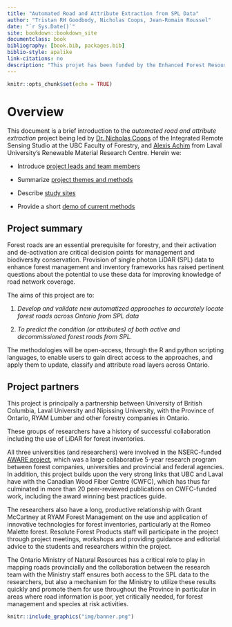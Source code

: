 ```yaml
--- 
title: "Automated Road and Attribute Extraction from SPL Data"
author: "Tristan RH Goodbody, Nicholas Coops, Jean-Romain Roussel"
date: "`r Sys.Date()`"
site: bookdown::bookdown_site
documentclass: book
bibliography: [book.bib, packages.bib]
biblio-style: apalike
link-citations: no
description: "This projet has been funded by the Enhanced Forest Resource Inventory Knowledge Transfer & Tool Development Program through the FOrestry Futures Trust of Ontario."
---
```


```r
knitr::opts_chunk$set(echo = TRUE)
```

# Overview {-#overview}

This document is a brief introduction to the _automated road and attribute extraction_ project being led by [Dr. Nicholas Coops](#ncc) of the Integrated Remote Sensing Studio at the UBC Faculty of Forestry, and [Alexis Achim](#aa) from Laval University's Renewable Material Research Centre. Herein we:

* Introduce [project leads and team members](#people)

* Summarize [project themes and methods](#projoverview)

* Describe [study sites](#sites)

* Provide a short [demo of current methods](#demo)

## Project summary {-#summary}

Forest roads are an essential prerequisite for forestry, and their activation and de-activation are critical decision points for management and biodiversity conservation. Provision of single photon LiDAR (SPL) data to enhance forest management and inventory frameworks has raised pertinent questions about the potential to use these data for improving knowledge of road network coverage.

The aims of this project are to:

1. _Develop and validate new automatized approaches to accurately locate forest roads across Ontario from SPL data_

2. _To predict the condition (or attributes) of both active and decommissioned forest roads from SPL._ 

The methodologies will be open-access, through the R and python scripting languages, to enable users to gain direct access to the approaches, and apply them to update, classify and attribute road layers across Ontario.

## Project partners {-#partners}

This project is principally a partnership between University of British Columbia, Laval University and Nipissing University, with the Province of Ontario, RYAM Lumber and other forestry companies in Ontario. 

These groups of researchers have a history of successful collaboration including the use of LiDAR for forest inventories. 

All three universities (and researchers) were involved in the NSERC-funded [AWARE project](https://aware.forestry.ubc.ca/), which was a large collaborative 5-year research program between forest companies, universities and provincial and federal agencies. In addition, this project builds upon the very strong links that UBC and Laval have with the Canadian Wood Fiber Centre (CWFC), which has thus far culminated in more than 20 peer-reviewed publications on CWFC-funded work, including the award winning best practices guide. 

The researchers also have a long, productive relationship with Grant McCartney at RYAM Forest Management on the use and application of innovative technologies for forest inventories, particularly at the Romeo Malette forest. Resolute Forest Products staff will participate in the project through project meetings, workshops and providing guidance and editorial advice to the students and researchers within the project.

The Ontario Ministry of Natural Resources has a critical role to play in mapping roads provincially and the collaboration between the research team with the Ministry staff ensures both access to the SPL data to the researchers, but also a mechanism for the Ministry to utilize these results quickly and promote them for use throughout the Province in particular in areas where road information is poor, yet critically needed, for forest management and species at risk activities. 


   
   
     

```r
knitr::include_graphics("img/banner.png")
```